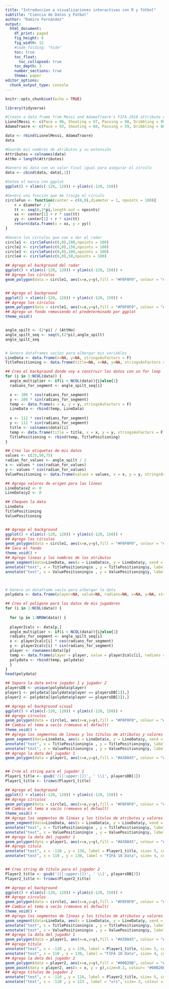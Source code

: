 ```yaml
---
title: "Introduccion a visualizaciones interactivas con R y fútbol"
subtitle: "Ciencia de Datos y Fútbol"
author: "Ramiro Fernández"
output: 
  html_document:
    df_print: paged
    fig_height: 8
    fig_width: 12
    #code_folding: "hide"
    toc: true
    toc_float:
      toc_collapsed: true
    toc_depth: 3
    number_sections: true
    theme: paper
editor_options: 
  chunk_output_type: console
---
```


```r
knitr::opts_chunk$set(echo = TRUE)
```

```r


library(tidyverse)

#Create a data frame from Messi and AdamaTraore's FIFA 2018 attribute data 
LionelMessi <- c(Pace = 96, Shooting = 97, Passing = 98, Dribbling = 99,Defending = 45,Physical = 81)
AdamaTraore <- c(Pace = 93, Shooting = 60, Passing = 59, Dribbling = 80,Defending = 24,Physical = 70)

data <- rbind(LionelMessi, AdamaTraore)
data

#Guardo mis nombres de atributos y su extensión
Attributes = colnames(data)
AttNo = length(Attributes)

#Genero mi data con un valor final igual para asegurar el círculo
data <- cbind(data, data[,1])

#Seteo el marco con ggplot
ggplot() + xlim(c(-120, 120)) + ylim(c(-120, 150))

#Genero una función que me traiga el círculo
circleFun <- function(center = c(0,0),diameter = 1, npoints = 100){
    r = diameter / 2
    tt <- seq(0,2*pi,length.out = npoints)
    xx <- center[1] + r * cos(tt)
    yy <- center[2] + r * sin(tt)
    return(data.frame(x = xx, y = yy))
}

#Genero los círculos que van a dar el radar
circle1 <- circleFun(c(0,0),200,npoints = 100)
circle2 <- circleFun(c(0,0),150,npoints = 100)
circle3 <- circleFun(c(0,0),100,npoints = 100)
circle4 <- circleFun(c(0,0),50,npoints = 100)

## Agrego el background del radar
ggplot() + xlim(c(-120, 120)) + ylim(c(-120, 150)) + 
## Agrego los círculos
geom_polygon(data = circle1, aes(x=x,y=y),fill = "#F0F0F0", colour = "#969696") + geom_polygon(data = circle2, aes(x=x,y=y),fill = "#FFFFFF", colour = "#d9d9d9") + geom_polygon(data = circle3, aes(x=x,y=y),fill = "#F0F0F0", colour = "#d9d9d9") + geom_polygon(data = circle4, aes(x=x,y=y),fill = "#FFFFFF", colour = "#d9d9d9")


## Agrego el background
ggplot() + xlim(c(-120, 120)) + ylim(c(-120, 150)) + 
## Agrego los círculos
geom_polygon(data = circle1, aes(x=x,y=y),fill = "#F0F0F0", colour = "#969696") + geom_polygon(data = circle2, aes(x=x,y=y),fill = "#FFFFFF", colour = "#d9d9d9") + geom_polygon(data = circle3, aes(x=x,y=y),fill = "#F0F0F0", colour = "#d9d9d9") + geom_polygon(data = circle4, aes(x=x,y=y),fill = "#FFFFFF", colour = "#d9d9d9") +
## Agrego un fondo removiendo el predeterminado por ggplot
theme_void()


angle_spilt <- (2*pi) / (AttNo)
angle_spilt_seq <- seq(0,(2*pi),angle_spilt)
angle_spilt_seq


# Genero dataframes vacíos para albergar mis variables
LineData <- data.frame(x=NA, y=NA, stringsAsFactors = F)
TitlePositioning <- data.frame(title=NA, x=NA, y=NA, stringsAsFactors = F)

## Creo el background donde voy a construir los datos con un for loop 
for (i in 1:NCOL(data)) {
  angle_multiplier <- if(i < NCOL(data)){i}else{1}
  radians_for_segment <- angle_spilt_seq[i]

  x <- 100 * cos(radians_for_segment)
  y <- 100 * sin(radians_for_segment)
  temp <- data.frame(x = x, y = y, stringsAsFactors = F)
  LineData <- rbind(temp, LineData)
  
  x <- 112 * cos(radians_for_segment)
  y <- 112 * sin(radians_for_segment)
  title <- colnames(data)[i]
  temp <- data.frame(title = title, x = x, y = y, stringsAsFactors = F)
  TitlePositioning <- rbind(temp, TitlePositioning)
}

## Creo las etiquetas de mis datos
values <- c(25,50,75)
radian_for_values <- angle_spilt / 2
x <- values * cos(radian_for_values)
y <- values * sin(radian_for_values)
ValuePositioning <- data.frame(values = values, x = x, y = y, stringsAsFactors = F)

## Agrego valores de origen para las líneas 
LineData$x2 <- 0
LineData$y2 <- 0

## Chequeo la data
LineData
TitlePositioning
ValuePositioning


## Agrego el background
ggplot() + xlim(c(-120, 120)) + ylim(c(-120, 150)) + 
## Agrego los círculos
geom_polygon(data = circle1, aes(x=x,y=y),fill = "#F0F0F0", colour = "#969696") + geom_polygon(data = circle2, aes(x=x,y=y),fill = "#FFFFFF", colour = "#d9d9d9") + geom_polygon(data = circle3, aes(x=x,y=y),fill = "#F0F0F0", colour = "#d9d9d9") + geom_polygon(data = circle4, aes(x=x,y=y),fill = "#FFFFFF", colour = "#d9d9d9") +
## Saco el fondo
theme_void() +
## Agrego líneas y los nombres de los atributos
geom_segment(data=LineData, aes(x = LineData$x, y = LineData$y, xend = LineData$x2, yend = LineData$y2),colour = "#d9d9d9", linetype = "dashed") + 
annotate("text", x = TitlePositioning$x , y = TitlePositioning$y, label = TitlePositioning$title, size= 2.5) +  
annotate("text", x = ValuePositioning$x , y = ValuePositioning$y, label = ValuePositioning$values, size= 2.5, colour = "#969696")



# Genero un dataframe vacío para albergar la data
polydata <- data.frame(player=NA, value=NA, radians=NA, x=NA, y=NA, stringsAsFactors = F)

## Creo el polígono para los datos de mis jugadores
for (i in 1:NCOL(data)) {
  
  for (p in 1:NROW(data)) {
    
  player2calc <- data[p,]
  angle_multiplier <- if(i < NCOL(data)){i}else{1}
  radians_for_segment <- angle_spilt_seq[i]
  x <- player2calc[i] * cos(radians_for_segment)
  y <- player2calc[i] * sin(radians_for_segment)
  player <- rownames(data)[p]
  temp <- data.frame(player = player, value = player2calc[i], radians = radians_for_segment, x = x, y = y, stringsAsFactors = F)
  polydata <- rbind(temp, polydata)
  }
}
head(polydata)

## Separo la data entre jugador 1 y jugador 2
playersDB <- unique(polydata$player)
player1 <- polydata[(polydata$player == playersDB[1]),]
player2 <- polydata[(polydata$player == playersDB[2]),]

## Agrego el background visual
ggplot() + xlim(c(-120, 120)) + ylim(c(-120, 150)) + 
## Agrego círculos
geom_polygon(data = circle1, aes(x=x,y=y),fill = "#F0F0F0", colour = "#969696") + geom_polygon(data = circle2, aes(x=x,y=y),fill = "#FFFFFF", colour = "#d9d9d9") + geom_polygon(data = circle3, aes(x=x,y=y),fill = "#F0F0F0", colour = "#d9d9d9") + geom_polygon(data = circle4, aes(x=x,y=y),fill = "#FFFFFF", colour = "#d9d9d9") +
## Cambio el tema a vacío (remuevo el default)
theme_void() +
## Agrego los segmentos de líneas y los títulos de atributos y valores 
geom_segment(data=LineData, aes(x = LineData$x, y = LineData$y, xend = LineData$x2, yend = LineData$y2),colour = "#d9d9d9", linetype = "dashed") + 
annotate("text", x = TitlePositioning$x , y = TitlePositioning$y, label = TitlePositioning$title, size= 2.5) +  
annotate("text", x = ValuePositioning$x , y = ValuePositioning$y, label = ValuePositioning$values, size= 2.5, colour = "#969696") +
## Agrego la data del jugador 1
geom_polygon(data = player1, aes(x=x,y=y),fill = "#A30845", colour = "#A30845", alpha = 0.3) + geom_point(data = player1, aes(x = x, y = y),size=0.3, colour= "#A30845")


## Croe el string para el jugador 1
Player1_title <- gsub('([[:upper:]])', ' \\1', playersDB[1])
Player1_title <- trimws(Player1_title)

## Agrego el background
ggplot() + xlim(c(-120, 120)) + ylim(c(-120, 150)) + 
## Agrego círculos
geom_polygon(data = circle1, aes(x=x,y=y),fill = "#F0F0F0", colour = "#969696") + geom_polygon(data = circle2, aes(x=x,y=y),fill = "#FFFFFF", colour = "#d9d9d9") + geom_polygon(data = circle3, aes(x=x,y=y),fill = "#F0F0F0", colour = "#d9d9d9") + geom_polygon(data = circle4, aes(x=x,y=y),fill = "#FFFFFF", colour = "#d9d9d9") +
## Cambio el tema a vacío (remuevo el default)
theme_void() +
## Agrego los segmentos de líneas y los títulos de atributos y valores 
geom_segment(data=LineData, aes(x = LineData$x, y = LineData$y, xend = LineData$x2, yend = LineData$y2),colour = "#d9d9d9", linetype = "dashed") + 
annotate("text", x = TitlePositioning$x , y = TitlePositioning$y, label = TitlePositioning$title, size= 2.5) +  
annotate("text", x = ValuePositioning$x , y = ValuePositioning$y, label = ValuePositioning$values, size= 2.5, colour = "#969696") +
## Agrego la data del jugador 1
geom_polygon(data = player1, aes(x=x,y=y),fill = "#A30845", colour = "#A30845", alpha = 0.3) + geom_point(data = player1, aes(x = x, y = y),size=0.3, colour= "#A30845") + 
## Agrego título
annotate("text", x = -110 , y = 130, label = Player1_title, size= 5, colour = "#A30845", family = "Helvetica", fontface = "bold", hjust = 0) + 
annotate("text", x = 110 , y = 130, label = "FIFA 18 Data", size= 4, colour = "#969696", family = "Helvetica", fontface = "bold", hjust = 1)


## Creo string de título para el jugador 2
Player2_title <- gsub('([[:upper:]])', ' \\1', playersDB[2])
Player2_title <- trimws(Player2_title)

## Agrego el background
ggplot() + xlim(c(-120, 120)) + ylim(c(-120, 150)) + 
## Agrego círculos
geom_polygon(data = circle1, aes(x=x,y=y),fill = "#F0F0F0", colour = "#969696") + geom_polygon(data = circle2, aes(x=x,y=y),fill = "#FFFFFF", colour = "#d9d9d9") + geom_polygon(data = circle3, aes(x=x,y=y),fill = "#F0F0F0", colour = "#d9d9d9") + geom_polygon(data = circle4, aes(x=x,y=y),fill = "#FFFFFF", colour = "#d9d9d9") +
## Cambio el tema a vacío (remuevo el default)
theme_void() +
## Agrego los segmentos de líneas y los títulos de atributos y valores 
geom_segment(data=LineData, aes(x = LineData$x, y = LineData$y, xend = LineData$x2, yend = LineData$y2),colour = "#d9d9d9", linetype = "dashed") + 
annotate("text", x = TitlePositioning$x , y = TitlePositioning$y, label = TitlePositioning$title, size= 2.5) +  
annotate("text", x = ValuePositioning$x , y = ValuePositioning$y, label = ValuePositioning$values, size= 2.5, colour = "#969696") +
## Agrego la data del jugador 1
geom_polygon(data = player1, aes(x=x,y=y),fill = "#A30845", colour = "#A30845", alpha = 0.3) + geom_point(data = player1, aes(x = x, y = y),size=0.3, colour= "#A30845") + 
## Agrego título
annotate("text", x = -110 , y = 130, label = Player1_title, size= 5, colour = "#A30845", family = "Helvetica", fontface = "bold", hjust = 0) + 
annotate("text", x = 110 , y = 130, label = "FIFA 18 Data", size= 4, colour = "#969696", family = "Helvetica", fontface = "bold", hjust = 1) +
## Agrego la data del jugador 2
geom_polygon(data = player2, aes(x=x,y=y),fill = "#00B20B", colour = "#00B20B", alpha = 0.3) +
geom_point(data = player2, aes(x = x, y = y),size=0.3, colour= "#00B20B") +
## Agrego títulos de jugador 2
annotate("text", x = -110 , y = 116, label = Player2_title, size= 5, colour = "#00B20B", family = "Helvetica", fontface = "bold", hjust = 0) + 
annotate("text", x = -110 , y = 123 , label = "vrs", size= 3, colour = "#969696", family = "Helvetica", hjust = 0)
```

